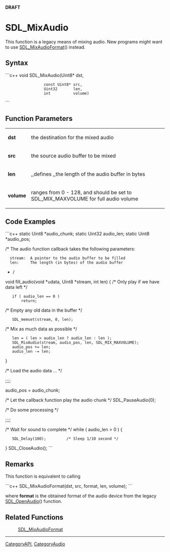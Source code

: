 <!-- pragma section-numbers off -->
<!-- pragma disable-camelcase -->
'''DRAFT'''

= SDL_MixAudio =
This function is a legacy means of mixing audio. New programs might want to use [[SDL_MixAudioFormat]]() instead.


== Syntax ==
```c++
void SDL_MixAudio(Uint8*       dst, 
                  const Uint8* src,
                  Uint32       len, 
                  int          volume)
```

== Function Parameters ==
{|
|'''dst'''
|the destination for the mixed audio
|-
|'''src'''
|the source audio buffer to be mixed
|-
|'''len'''
|,,defines ,,the length of the audio buffer in bytes
|-
|'''volume'''
|ranges from 0 - 128, and should be set to SDL_MIX_MAXVOLUME for full audio volume
|}

== Code Examples ==
```c++
static Uint8 *audio_chunk;
static Uint32 audio_len;
static Uint8 *audio_pos;

/* The audio function callback takes the following parameters:
   stream:  A pointer to the audio buffer to be filled
   len:     The length (in bytes) of the audio buffer
*/
void fill_audio(void *udata, Uint8 *stream, int len)
{
/* Only play if we have data left */
    if ( audio_len == 0 )
        return;

/* Empty any old data in the buffer */
    SDL_memset(stream, 0, len);

/* Mix as much data as possible */
    len = ( len > audio_len ? audio_len : len );
    SDL_MixAudio(stream, audio_pos, len, SDL_MIX_MAXVOLUME);
    audio_pos += len;
    audio_len -= len;
}

/* Load the audio data ... */

;;;;;

audio_pos = audio_chunk;

/* Let the callback function play the audio chunk */
SDL_PauseAudio(0);

/* Do some processing */

;;;;;

/* Wait for sound to complete */
while ( audio_len > 0 ) {
    SDL_Delay(100);         /* Sleep 1/10 second */
}
SDL_CloseAudio();
```

== Remarks ==

This function is equivalent to calling

```c++
SDL_MixAudioFormat(dst, src, format, len, volume);
```

where '''format''' is the obtained format of the audio device from the legacy [[SDL_OpenAudio]]() function.

== Related Functions ==
:[[SDL_MixAudioFormat]]

----
[[CategoryAPI]], [[CategoryAudio]]
